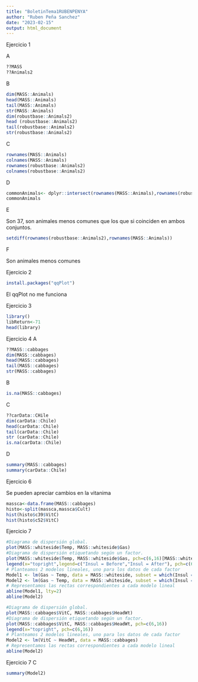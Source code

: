 ```yaml
---
title: "BoletinTema1RUBENPENYA"
author: "Ruben Peña Sanchez"
date: "2023-02-15"
output: html_document
---
```


Ejercicio 1 

A

```r
??MASS
??Animals2
```
B
```r
dim(MASS::Animals)
head(MASS::Animals)
tail(MASS::Animals)
str(MASS::Animals)
dim(robustbase::Animals2)
head (robustbase::Animals2)
tail(robustbase::Animals2)
str(robustbase::Animals2)
```
C

```r
rownames(MASS::Animals)
colnames(MASS::Animals)
rownames(robustbase::Animals2)
colnames(robustbase::Animals2)
```
D
```r
commonAnimals<- dplyr::intersect(rownames(MASS::Animals),rownames(robustbase::Animals2))
commonAnimals
```

E

Son 37, son animales menos comunes que los que si coinciden en ambos conjuntos.

```r
setdiff(rownames(robustbase::Animals2),rownames(MASS::Animals))
```

F

Son animales menos comunes

Ejercicio 2

```r
install.packages("qqPlot")
```
El qqPlot no me funciona

Ejercicio 3
```r
library()
libReturn<-71
head(library)
```

Ejercicio 4 A
```r
??MASS::cabbages
dim(MASS::cabbages)
head(MASS::cabbages)
tail(MASS::cabbages)
str(MASS::cabbages)
```

B
```r
is.na(MASS::cabbages)
```
C
```r
??carData::CHile
dim(carData::Chile)
head(carData::Chile)
tail(carData::Chile)
str (carData::Chile)
is.na(carData::Chile)
```
D
```r
summary(MASS::cabbages)
summary(carData::Chile)
```
Ejercicio 6

Se pueden apreciar cambios en la vitanima 
```r
massca<-data.frame(MASS::cabbages)
histo<-split(massca,massca$Cult)
hist(histo$c39$VitC)
hist(histo$c52$VitC)

```
Ejercicio 7

```r
#Diagrama de dispersión global.
plot(MASS::whiteside$Temp, MASS::whiteside$Gas)
#Diagrama de dispersión etiquetando según un factor.
plot(MASS::whiteside$Temp, MASS::whiteside$Gas, pch=c(6,16)[MASS::whiteside$Insul])
legend(x="topright",legend=c("Insul = Before","Insul = After"), pch=c(6,16))
# Planteamos 2 modelos lineales, uno para los datos de cada factor
Model1 <- lm(Gas ~ Temp, data = MASS::whiteside, subset = which(Insul == "Before"))
Model2 <- lm(Gas ~ Temp, data = MASS::whiteside, subset = which(Insul == "After"))
# Representamos las rectas correspondientes a cada modelo lineal
abline(Model1, lty=2)
abline(Model2)

```
```r
#Diagrama de dispersión global.
plot(MASS::cabbages$VitC, MASS::cabbages$HeadWt)
#Diagrama de dispersión etiquetando según un factor.
plot(MASS::cabbages$VitC, MASS::cabbages$HeadWt, pch=c(6,16))
legend(x="topright", pch=c(6,16))
# Planteamos 2 modelos lineales, uno para los datos de cada factor
Model2 <- lm(VitC ~ HeadWt, data = MASS::cabbages)
# Representamos las rectas correspondientes a cada modelo lineal
abline(Model2)
```
Ejercicio 7 C

```r
summary(Model2)
```

